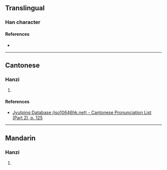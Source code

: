 {{character info/new}}
==Translingual==

===Han character===
{{Han char|rn=75|rad=木|as=04|sn=8|four=42950|canj=DQ|ids=⿰木手}}

====References====
* {{Han ref|kx=0514.100|dkj=14515|hdz=21170.100|uh=677D|ud=26493|bh=CCE4|bd=52452}}

----

==Cantonese==

===Hanzi===
{{yue-hanzi|jyut=[[cau2]]|y=chau2}}

# {{rfdef|yue|sort=木04}}

====References====
* [http://www.iso10646hk.net/jp/document/download.jsp Jyutping Database (iso10646hk.net) - Cantonese Pronunciation List (Part 2), p. 125]

----

==Mandarin==

===Hanzi===
{{cmn-hanzi|pin=[[chǒu]] ([[chou3]])|wg=ch'ou<sup>3</sup>}}

# {{rfdef|cmn|sort=木04}}